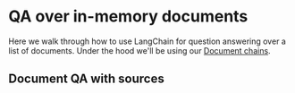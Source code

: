# QA over in-memory documents

Here we walk through how to use LangChain for question answering over a list of documents. Under the hood we'll be using our [Document chains](/docs/modules/chains/document/).


<Example/>

## Document QA with sources


<ExampleWithSources/>
